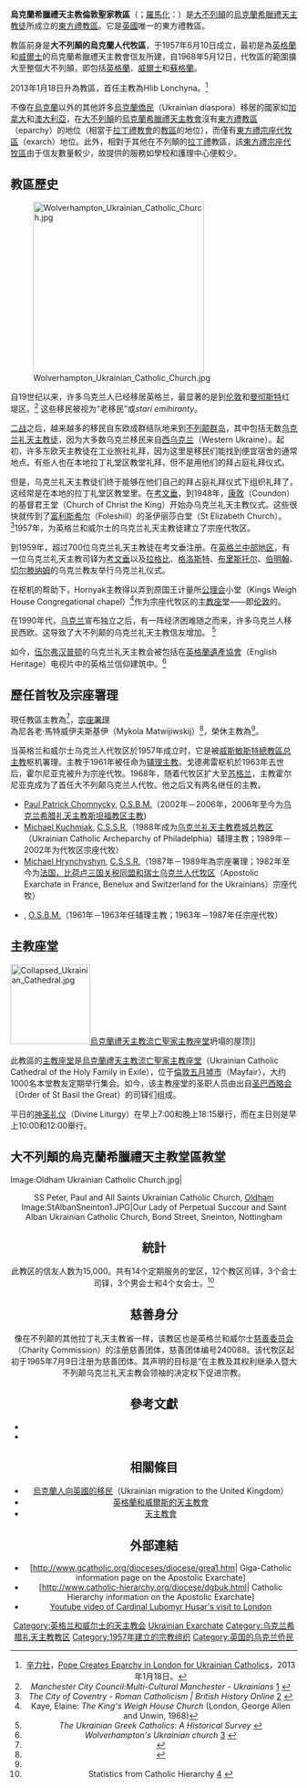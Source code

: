 {{refimprove|time=2019-09-04T19:21:33+00:00}}
{{NoteTA
|1=zh-cn:威斯敏斯特; zh-hk:西敏; zh-tw:西敏; zh-sg:西敏;
|2=zh-hk:奧斯定; zh-tw:奧思定;
|3=zh-hk:安多尼; zh-mo:安多尼; zh-tw:安東尼;
}}
{{Infobox diocese
|name = 烏克蘭希臘禮<br>天主教倫敦聖家教區
|jurisdiction = 
|latin =
|local = {{lang|uk|Єпархія Пресвятої Родини у Лондоні}}{{uk}}
|border = catholic
|image = [[File:Ukrainian_Catholic_Cathedral_of_the_Holy_Family_in_Exile,_London,_UK_-_Diliff.jpg|250px]]
|image_size =
|image_alt = 
|caption = 
|location={{GBR}}[[倫敦|倫敦]][[五月墟市|五月墟市]]
|territory=[[大不列顛|大不列顛]]：[[英格蘭和威爾士|英格蘭和威爾士]]與[[蘇格蘭|蘇格蘭]]
|population=15,000
|rite=[[拜占庭禮|拜占庭禮]]
|eastern church=[[烏克蘭希臘禮天主教會|烏克蘭希臘禮天主教會]]
|patron=流亡[[圣家|圣家]]（Holy family in Exile）
|province=
|established=1968年3月8日
|cathedral=[[烏克蘭禮天主教流亡聖家主教座堂|烏克蘭禮天主教流亡聖家主教座堂]]
|co-cathedral=
|leadership=主教
|website=[https://www.ucc-gb.com/ 教區官方網站]
|pope= {{incumbent pope}}
|ordinary= {{link-en|康納·諾瓦科夫斯基|Kenneth Nowakowski|康納·安多尼·亞當·諾瓦科夫斯基}}
|apostolic_admin = 尼各老·馬特威伊夫斯基伊（Mykola Matwijiwskij）
|coadjutor bishop=
|auxiliary=
|emeritus = {{link-en|赫利布·洛恩奇納|Hlib Lonchyna}}
}}

'''烏克蘭希臘禮天主教倫敦聖家教區'''（{{lang-uk|Єпархія Пресвятої Родини у Лондоні}}；[[拉丁字母|羅馬化]]：{{lang|uk|Yeparkhiya Presvyatoyi Rodyny u Londoni}}）是[[大不列顛|大不列顛]]的[[烏克蘭希臘禮天主教會|烏克蘭希臘禮天主教徒]]所成立的[[東儀天主教會|東方禮]][[教區|教區]]。它是[[英國|英國]]唯一的東方禮教區。

教區前身是'''大不列顛的烏克蘭人代牧區'''，于1957年6月10日成立，最初是為[[英格蘭|英格蘭]]和[[威爾士|威爾士]]的烏克蘭希臘禮天主教會信友所建，自1968年5月12日，代牧區的範圍擴大至整個大不列顛，即包括[[英格蘭|英格蘭]]、[[威爾士|威爾士]]和[[蘇格蘭|蘇格蘭]]。

2013年1月18日升為教區，首任主教為Hlib Lonchyna。<ref>[[辛力社|辛力社]]，[http://www.zenit.org/article-36369?l=english  Pope Creates Eparchy in London for Ukrainian Catholics]，2013年1月18日。</ref>

不像在[[烏克蘭|烏克蘭]]以外的其他許多[[烏克蘭僑民|烏克蘭僑民]]（Ukrainian diaspora）移居的國家如[[加拿大|加拿大]]和[[澳大利亞|澳大利亞]]，在[[大不列顛|大不列顛]]的[[烏克蘭希臘禮天主教會|烏克蘭希臘禮天主教會]]沒有[[東方禮教區|東方禮教區]]（eparchy）的地位（相當于[[拉丁禮|拉丁禮教會]]的[[教區|教區]]的地位），而僅有[[東方禮宗座代牧區|東方禮宗座代牧區]]（exarch）地位。此外，相對于其他在不列顛的[[拉丁禮|拉丁禮]]教區，該[[東方禮宗座代牧區|東方禮宗座代牧區]]由于信友數量較少，故提供的服務如學校和護理中心便較少。

==教區歷史==
[[Image:Wolverhampton_Ukrainian_Catholic_Church.jpg|300px]]

自19世纪以来，许多乌克兰人已经移居英格兰，最显著的是到[[伦敦|伦敦]]和[[曼彻斯特|曼彻斯特]]红堤区。<ref>''Manchester City Council:Multi-Cultural Manchester - Ukrainians'' [http://www.manchester.gov.uk/site/scripts/documents_info.php?categoryID=448&documentID=506&pageNumber=19] {{Wayback|url=http://www.manchester.gov.uk/site/scripts/documents_info.php?categoryID=448&documentID=506&pageNumber=19 |date=20080111091702 }}</ref> 这些移民被视为“老移民”或''stari emihiranty''。

[[二战|二战]]之后，越来越多的移民自东欧成群结队地来到[[不列颠群岛|不列颠群岛]]，其中包括无数[[乌克兰希腊礼天主教会|乌克兰礼天主教徒]]，因为大多数乌克兰移民来自[[烏克蘭西部|西乌克兰]]（Western Ukraine）。起初，许多东欧天主教徒在工业旅社礼拜，因为这里是移民们能找到便宜宿舍的通常地点。有些人也在本地拉丁礼堂区教堂礼拜，但不是用他们的拜占庭礼拜仪式。

但是，乌克兰礼天主教徒们终于能够在他们自己的拜占庭礼拜仪式下组织礼拜了，这经常是在本地的拉丁礼堂区教堂里。在[[考文垂|考文垂]]，到1948年，[[康敦|康敦]]（Coundon）的基督君王堂（Church of Christ the King）开始办乌克兰礼天主教仪式。这些很快就传到了[[富利斯希尔|富利斯希尔]]（Foleshill）的圣伊丽莎白堂（St Elizabeth Church）。 <ref>''The City of Coventry - Roman Catholicism | British History Online'' [http://www.british-history.ac.uk/report.aspx?compid=16040] {{Wayback|url=http://www.british-history.ac.uk/report.aspx?compid=16040 |date=20140901130933 }}</ref>1957年，为英格兰和威尔士的乌克兰礼天主教徒建立了宗座代牧区。

到1959年，超过700位乌克兰礼天主教徒在考文垂注册。在[[英格兰中部地区|英格兰中部地区]]，有一位乌克兰礼天主教司铎为[[考文垂|考文垂]]以及[[拉格比|拉格比]]、[[格洛斯特|格洛斯特]]、[[布里斯托尔|布里斯托尔]]、[[伯明翰|伯明翰]]、[[切尔滕纳姆|切尔滕纳姆]]的乌克兰教友举行乌克兰礼仪式。

在{{link-en|若望·希南 (樞機)|John Heenan (cardinal)|若望·希南}}枢机的帮助下，Hornyak主教得以弄到原国王计量所[[公理会|公理会]]小堂（Kings Weigh House Congregational chapel）<ref>Kaye, Elaine: ''The King's Weigh House Church'' (London, George Allen and Unwin, 1968)</ref>作为宗座代牧区的[[主教座堂|主教座堂]]——即[[伦敦|伦敦]]的。

在1990年代，[[乌克兰|乌克兰]]宣布独立之后，有一阵经济困难随之而来，许多乌克兰人移民西欧。这导致了大不列颠的乌克兰礼天主教信友增加。 <ref> ''The Ukrainian Greek Catholics: A Historical Survey'' {{cite web |url=http://www.risu.org.ua/eng/major.religions/greek.catholic/historical.survey/ |title=存档副本 |accessdate=2005-04-20 |deadurl=yes |archiveurl=http://webarchive.loc.gov/all/20050420013442/http://www.risu.org.ua/eng/major.religions/greek.catholic/historical.survey/ |archivedate=2005-04-20 }} </ref>

如今，[[伍尔弗汉普顿|伍尔弗汉普顿]]的乌克兰礼天主教会被包括在[[英格蘭遺產協會|英格蘭遺產協會]]（English Heritage）电视片中的英格兰信仰建筑中。<ref>''Wolverhampton's Ukrainian church'' [http://news.bbc.co.uk/player/nol/newsid_4650000/newsid_4658200/4658244.stm?bw=nb&mp=wm&news=1&nol_storyid=4658244&bbcws=1] {{Wayback|url=http://news.bbc.co.uk/player/nol/newsid_4650000/newsid_4658200/4658244.stm?bw=nb&mp=wm&news=1&nol_storyid=4658244&bbcws=1 |date=20181003051916 }}</ref>

==歷任首牧及宗座署理==
現任教區主教為{{link-en|康納·諾瓦科夫斯基|Kenneth Nowakowski|康納·安多尼·亞當·諾瓦科夫斯基}}<ref>{{cite press release |title=Resignations and Appointments, 15.01.2020 |url=https://press.vatican.va/content/salastampa/en/bollettino/pubblico/2020/01/15/200115c.html |publisher=Holy See Press Office |accessdate=2020-01-15 |archiveurl=https://web.archive.org/web/20200115181538/https://press.vatican.va/content/salastampa/en/bollettino/pubblico/2020/01/15/200115c.html |archivedate=2020-01-15 |language=en |date=2020-01-15}}</ref>，[[宗座署理|宗座署理]]為尼各老·馬特威伊夫斯基伊（Mykola Matwijiwskij）<ref name="Vatican20190901">{{cite press release |title=Resignations and Appointments, 01.09.2019 |url=https://press.vatican.va/content/salastampa/en/bollettino/pubblico/2019/09/01/190901c.html |publisher=Holy See Press Office |accessdate=2019-09-04 |archiveurl=https://web.archive.org/web/20190904164323/https://press.vatican.va/content/salastampa/en/bollettino/pubblico/2019/09/01/190901c.html |archivedate=2019-09-04 |language=en |date=2019-09-01}}</ref>，榮休主教為{{link-en|赫利布·洛恩奇納|Hlib Lonchyna}}<ref name="Vatican20190901" />。

当英格兰和威尔士乌克兰人代牧区於1957年成立时，它是被[[天主教西敏總教區|威斯敏斯特總教區总主教]]{{link-en|威廉·戈德弗雷|William Godfrey}}枢机署理。{{link-en|奧斯定·霍尔尼亚克|Augustine Hornyak}}主教于1961年被任命为[[辅理主教|辅理主教]]。戈德弗雷枢机於1963年去世后，霍尔尼亚克被升为宗座代牧。1968年，随着代牧区扩大至[[苏格兰|苏格兰]]，主教霍尔尼亚克成为了首任大不列颠乌克兰人代牧。他之后又有两名继任的主教。

*[[Paul_Patrick_Chomnycky|Paul Patrick Chomnycky]], [[圣巴西略会|O.S.B.M.]]（2002年－2006年，2006年至今为[[乌克兰希腊礼天主教斯坦福教区|乌克兰希腊礼天主教斯坦福教区主教]])
*[[Michael_Kuchmiak|Michael Kuchmiak]], [[贖世主會|C.S.S.R.]]（1988年成为[[乌克兰礼天主教费城总教区|乌克兰礼天主教费城总教区]]（Ukrainian Catholic Archeparchy of Philadelphia）辅理主教；1989年－2002年为代牧区宗座代牧）
*[[Michael_Hrynchyshyn|Michael Hrynchyshyn]], [[贖世主會|C.S.S.R.]]（1987年－1989年為宗座署理；1982年至今为[[法国，比荷卢三国关税同盟和瑞士乌克兰人代牧区|法国，比荷卢三国关税同盟和瑞士乌克兰人代牧区]]（Apostolic Exarchate in France, Benelux and Switzerland for the Ukrainians）宗座代牧）
*{{link-en|奧斯定·霍尔尼亚克|Augustine Hornyak}}, [[圣巴西略会|O.S.B.M.]]（1961年－1963年任辅理主教；1963年－1987年任宗座代牧）

==主教座堂==
[[Image:Collapsed_Ukrainian_Cathedral.jpg|140px]][[烏克蘭禮天主教流亡聖家主教座堂|烏克蘭禮天主教流亡聖家主教座堂]]坍塌的屋顶]]
{{main|烏克蘭禮天主教流亡聖家主教座堂}}

此教區的[[主教座堂|主教座堂]]是[[烏克蘭禮天主教流亡聖家主教座堂|烏克蘭禮天主教流亡聖家主教座堂]]（Ukrainian Catholic Cathedral of the Holy Family in Exile），位于[[倫敦|倫敦]][[五月墟市|五月墟市]]（Mayfair），大约1000名本堂教友定期举行集会。如今，该主教座堂的圣职人员由出自[[圣巴西略会|圣巴西略会]]（Order of St Basil the Great）的司铎们组成。

平日的[[神圣礼仪|神圣礼仪]]（Divine Liturgy）在早上7:00和晚上18:15舉行，而在主日则是早上10:00和12:00舉行。

==大不列顛的烏克蘭希臘禮天主教堂區教堂==
{{see|大不列顛烏克蘭人代牧區的堂區}}

<gallery>
Image:Oldham Ukrainian Catholic Church.jpg|<center>SS Peter, Paul and All Saints Ukrainian Catholic Church, [[Oldham|Oldham]]
Image:StAlbanSneinton1.JPG|Our Lady of Perpetual Succour and Saint Alban Ukrainian Catholic Church, Bond Street, Sneinton, Nottingham 
</gallery>

==統計==
此教区的信友人数为15,000。共有14个定期服务的堂区，12个教区司铎，3个会士司铎，3个男会士和4个女会士。<ref>Statistics from Catholic Hierarchy [http://www.catholic-hierarchy.org/diocese/dgbuk.html] {{Wayback|url=http://www.catholic-hierarchy.org/diocese/dgbuk.html |date=20210303005444 }}</ref>

==慈善身分==
像在不列颠的其他拉丁礼天主教省一样，该教区也是英格兰和威尔士[[慈善委员会|慈善委员会]]（Charity Commission）的注册慈善团体，慈善团体编号240088。该代牧区起初于1965年7月9日注册为慈善团体。其声明的目标是“在主教及其权利继承人暨大不列颠乌克兰礼天主教会领袖的决定权下促进宗教。

==參考文獻==
{{reflist}}
*{{ref|idSulyk2004|Sulyk, Stephen (2004). "I Am Always With You", Pleasant Word.}}
*{{ref|idHebblethwaite1986|Hebblethwaite, Peter (1986). "Inside the Vatican", Sidgwick and Jackson Limited.}}

==相關條目==
*[[烏克蘭人向英國的移民|烏克蘭人向英國的移民]]（Ukrainian migration to the United Kingdom）
*[[英格蘭和威爾斯的天主教會|英格蘭和威爾斯的天主教會]]
*[[天主教會|天主教會]]

==外部連結==
*[http://www.gcatholic.org/dioceses/diocese/grea1.htm| Giga-Catholic information page on the Apostolic Exarchate]
*[http://www.catholic-hierarchy.org/diocese/dgbuk.html| Catholic Hierarchy information on the Apostolic Exarchate]
*[http://www.youtube.com/watch?v=issrFieSyt0&NR=1 Youtube video of Cardinal Lubomyr Husar's visit to London] {{Wayback|url=http://www.youtube.com/watch?v=issrFieSyt0&NR=1 |date=20160413075832 }}

{{蘇格蘭天主教教區}}
{{英格蘭和威爾斯天主教教區}}
{{烏克蘭希臘禮天主教會教區}}

[[Category:英格兰和威尔士的天主教会|Category:英格兰和威尔士的天主教会]]
[[Category:英国天主教教区|Ukrainian Exarchate]]
[[Category:乌克兰希腊礼天主教教区|Category:乌克兰希腊礼天主教教区]]
[[Category:1957年建立的宗教组织|Category:1957年建立的宗教组织]]
[[Category:英国的乌克兰侨民|Category:英国的乌克兰侨民]]